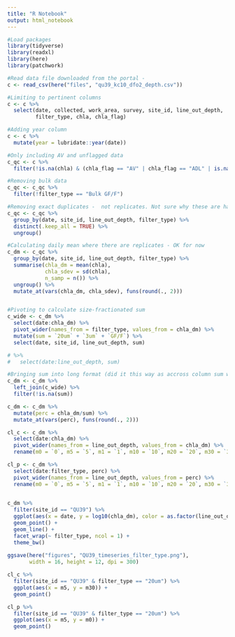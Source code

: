 ```yaml
---
title: "R Notebook"
output: html_notebook
---
```




```r
#Load packages
library(tidyverse)  
library(readxl)
library(here)
library(patchwork)

```

```r
#Read data file downloaded from the portal - 
c <- read_csv(here("files", "qu39_kc10_dfo2_depth.csv"))

```

```r
#Limiting to pertinent columns
c <- c %>% 
  select(date, collected, work_area, survey, site_id, line_out_depth,
         filter_type, chla, chla_flag)

#Adding year column
c <- c %>% 
  mutate(year = lubridate::year(date))

#Only including AV and unflagged data
c_qc <- c %>% 
  filter(!is.na(chla) & (chla_flag == "AV" | chla_flag == "ADL" | is.na(chla_flag)))

#Removing bulk data
c_qc <- c_qc %>% 
  filter(!filter_type == "Bulk GF/F")

#Removing exact duplicates -  not replicates. Not sure why these are happening
c_qc <- c_qc %>% 
  group_by(date, site_id, line_out_depth, filter_type) %>% 
  distinct(.keep_all = TRUE) %>% 
  ungroup()

#Calculating daily mean where there are replicates - OK for now
c_dm <- c_qc %>% 
  group_by(date, site_id, line_out_depth, filter_type) %>% 
  summarise(chla_dm = mean(chla),
            chla_sdev = sd(chla),
            n_samp = n()) %>% 
  ungroup() %>% 
  mutate_at(vars(chla_dm, chla_sdev), funs(round(., 2)))


#Pivoting to calculate size-fractionated sum
c_wide <- c_dm %>%
  select(date:chla_dm) %>% 
  pivot_wider(names_from = filter_type, values_from = chla_dm) %>%
  mutate(sum = `20um` + `3um` + `GF/F`) %>% 
  select(date, site_id, line_out_depth, sum)

# %>% 
#   select(date:line_out_depth, sum)

#Bringing sum into long format (did it this way as accross column sum will throw NA is not all filters present). Then, calculating the percent size fraction.
c_dm <- c_dm %>% 
  left_join(c_wide) %>% 
  filter(!is.na(sum)) 

c_dm <- c_dm %>% 
  mutate(perc = chla_dm/sum) %>% 
  mutate_at(vars(perc), funs(round(., 2)))

cl_c <- c_dm %>%
  select(date:chla_dm) %>% 
  pivot_wider(names_from = line_out_depth, values_from = chla_dm) %>% 
  rename(m0 = `0`, m5 = `5`, m1 = `1`, m10 = `10`, m20 = `20`, m30 = `30`)

cl_p <- c_dm %>%
  select(date:filter_type, perc) %>% 
  pivot_wider(names_from = line_out_depth, values_from = perc) %>% 
  rename(m0 = `0`, m5 = `5`, m1 = `1`, m10 = `10`, m20 = `20`, m30 = `30`)
  
```



```r
c_dm %>% 
  filter(site_id == "QU39") %>% 
  ggplot(aes(x = date, y = log10(chla_dm), color = as.factor(line_out_depth))) +
  geom_point() +
  geom_line() +
  facet_wrap(~ filter_type, ncol = 1) +
  theme_bw() 
  
ggsave(here("figures", "QU39_timeseries_filter_type.png"),
       width = 16, height = 12, dpi = 300)
```


```r
cl_c %>% 
  filter(site_id == "QU39" & filter_type == "20um") %>% 
  ggplot(aes(x = m5, y = m30)) +
  geom_point()

cl_p %>% 
  filter(site_id == "QU39" & filter_type == "20um") %>% 
  ggplot(aes(x = m5, y = m0)) +
  geom_point()
```

